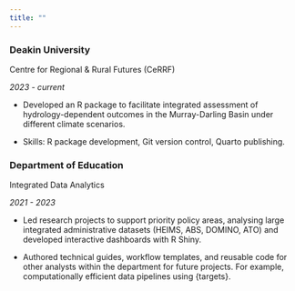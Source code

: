 ```yaml
---
title: ""
---
```


### **Deakin University**

Centre for Regional & Rural Futures (CeRRF)

*2023 - current*

-   Developed an R package to facilitate integrated assessment of hydrology-dependent outcomes in the Murray-Darling Basin under different climate scenarios.

-   Skills: R package development, Git version control, Quarto publishing.

### Department of Education

Integrated Data Analytics

*2021 - 2023*

-   Led research projects to support priority policy areas, analysing large integrated administrative datasets (HEIMS, ABS, DOMINO, ATO) and developed interactive dashboards with R Shiny.

-   Authored technical guides, workflow templates, and reusable code for other analysts within the department for future projects. For example, computationally efficient data pipelines using {targets}.
